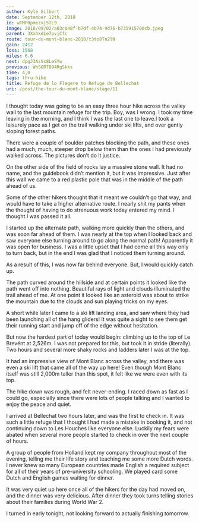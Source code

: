 ```yaml
---
author: Kyle Gilbert
date: September 12th, 2018
id: wTMP0pmezxj5TL9
image: 2018/09/02/a03c048f-b7df-4b74-9d76-b735915700cb.jpeg
parent: 3XxhkdLe7pvjCfc
route: tour-du-mont-blanc-2018/t3to8Tn2lN
gain: 2412
loss: 1568
miles: 6.6
next: dpgJ3AsVx8LeSYw
previous: WhSORT894RgSkks
time: 4,0
tags: thru-hike
title: Refuge de lo Flegere to Refuge de Bellechat
uri: /post/the-tour-du-mont-blanc/stage/11
---
```


<Stats />

<Route />

I thought today was going to be an easy three hour hike across the valley
wall to the last mountain refuge for the trip. Boy, was I wrong. I took my time
leaving in the morning, and I think I was the last one to leave.I took a
leisurely pace as I get on the trail walking under ski lifts, and over gently
sloping forest paths.

There were a couple of boulder patches blocking the path, and these ones had a
much, much, steeper drop below them than the ones I had previously walked
across. The pictures don’t do it justice.

On the other side of the field of rocks lay a massive stone wall. It had no
name, and the guidebook didn’t mention it, but it was impressive. Just after
this wall we came to a red plastic pole that was in the middle of the path
ahead of us.

Some of the other hikers thought that it meant we couldn’t go that way, and
would have to take a higher alternative route. I nearly shit my pants when the
thought of having to do strenuous work today entered my mind. I thought I was
passed it all.

I started up the alternate path, walking more quickly than the others, and was
soon far ahead of them. I was nearly at the top when I looked back and saw
everyone else turning around to go along the normal path! Apparently it was
open for business. I was a little upset that I had come all this way only to
turn back, but in the end I was glad that I noticed them turning around.

As a result of this, I was now far behind everyone. But, I would quickly catch
up.

The path curved around the hillside and at certain points it looked like the
path went off into nothing. Beautiful rays of light and clouds illuminated the
trail ahead of me. At one point it looked like an asteroid was about to strike
the mountain due to the clouds and sun playing tricks on my eyes.

A short while later I came to a ski lift landing area, and saw where they had
been launching all of the hang gliders! It was quite a sight to see them get
their running start and jump off of the edge without hesitation.

But now the hardest part of today would begin: climbing up to the top of Le
Brevént at 2,526m. I was not prepared for this, but took it in stride
(literally). Two hours and several more shaky rocks and ladders later I was at
the top.

It had an impressive view of Mont Blanc across the valley, and there was even a
ski lift that came all of the way up here! Even though Mont Blanc itself was
still 2,000m taller than this spot, it felt like we were even with its top.

The hike down was rough, and felt never-ending. I raced down as fast as I could
go, especially since there were lots of people talking and I wanted to enjoy
the peace and quiet.

I arrived at Bellechat two hours later, and was the first to check in. It was
such a little refuge that I thought I had made a mistake in booking it, and not
continuing down to Les Houches like everyone else. Luckily my fears were abated
when several more people started to check in over the next couple of hours.

A group of people from Holland kept my company throughout most of the evening,
telling me their life story and teaching me some more Dutch words. I never knew
so many European countries made English a required subject for all of their
years of pre-university schooling. We played card some Dutch and English games
waiting for dinner.

It was very quiet up here once all of the hikers for the day had moved on, and
the dinner was very delicious. After dinner they took turns telling stories
about their families during World War 2.

I turned in early tonight, not looking forward to actually finishing tomorrow.

